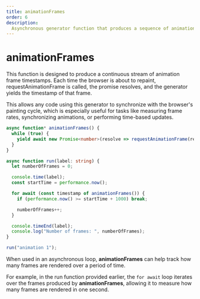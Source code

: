 ```yaml
---
title: animationFrames
order: 6
description:
  Asynchronous generator function that produces a sequence of animation frames.
---
```


# animationFrames

This function is designed to produce a continuous stream of animation frame
timestamps. Each time the browser is about to repaint, requestAnimationFrame is
called, the promise resolves, and the generator yields the timestamp of that
frame.

This allows any code using this generator to synchronize with the browser's
painting cycle, which is especially useful for tasks like measuring frame rates,
synchronizing animations, or performing time-based updates.

```typescript
async function* animationFrames() {
  while (true) {
    yield await new Promise<number>(resolve => requestAnimationFrame(resolve));
  }
}

async function run(label: string) {
  let numberOfFrames = 0;

  console.time(label);
  const startTime = performance.now();

  for await (const timestamp of animationFrames()) {
    if (performance.now() >= startTime + 1000) break;

    numberOfFrames++;
  }

  console.timeEnd(label);
  console.log("Number of frames: ", numberOfFrames);
}

run("animation 1");
```

When used in an asynchronous loop, **animationFrames** can help track how many
frames are rendered over a period of time.

For example, in the run function provided earlier, the `for await` loop iterates
over the frames produced by **animationFrames**, allowing it to measure how many
frames are rendered in one second.
